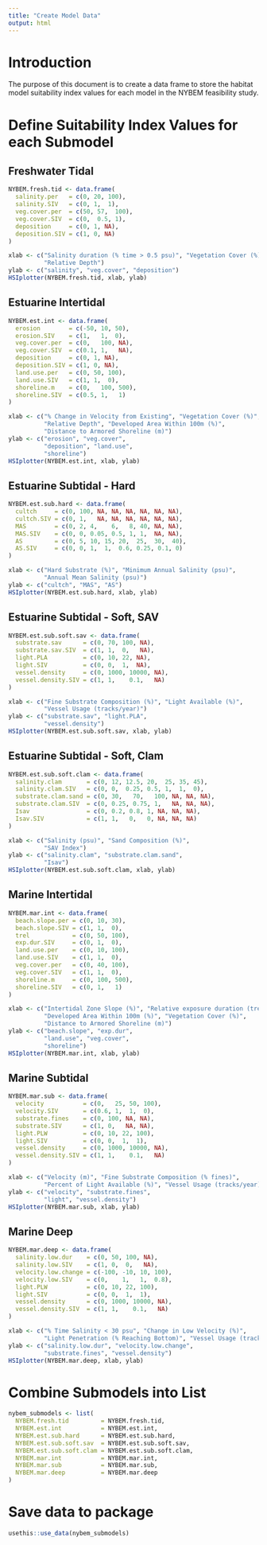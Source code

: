 ```yaml
---
title: "Create Model Data"
output: html
---
```


# Introduction  
The purpose of this document is to create a data frame to store the habitat model suitability index values for each model in the NYBEM feasibility study. 

# Define Suitability Index Values for each Submodel

## Freshwater Tidal
```r
NYBEM.fresh.tid <- data.frame(
  salinity.per   = c(0, 20, 100),
  salinity.SIV   = c(0, 1,  1),
  veg.cover.per  = c(50, 57,  100),
  veg.cover.SIV  = c(0,  0.5, 1),
  deposition     = c(0, 1, NA),
  deposition.SIV = c(1, 0, NA)
)
```

```r
xlab <- c("Salinity duration (% time > 0.5 psu)", "Vegetation Cover (%)", 
          "Relative Depth")
ylab <- c("salinity", "veg.cover", "deposition")
HSIplotter(NYBEM.fresh.tid, xlab, ylab)
```

## Estuarine Intertidal
```r
NYBEM.est.int <- data.frame(
  erosion        = c(-50, 10, 50),
  erosion.SIV    = c(1,   1,  0),
  veg.cover.per  = c(0,   100, NA),
  veg.cover.SIV  = c(0.1, 1,   NA),
  deposition     = c(0, 1, NA),
  deposition.SIV = c(1, 0, NA),
  land.use.per   = c(0, 50, 100),
  land.use.SIV   = c(1, 1,  0),
  shoreline.m    = c(0,   100, 500),
  shoreline.SIV  = c(0.5, 1,   1)
)
```

```r
xlab <- c("% Change in Velocity from Existing", "Vegetation Cover (%)",
          "Relative Depth", "Developed Area Within 100m (%)",
          "Distance to Armored Shoreline (m)")
ylab <- c("erosion", "veg.cover", 
          "deposition", "land.use",
          "shoreline")
HSIplotter(NYBEM.est.int, xlab, ylab)
```

## Estuarine Subtidal - Hard
```r
NYBEM.est.sub.hard <- data.frame(
  cultch     = c(0, 100, NA, NA, NA, NA, NA, NA),
  cultch.SIV = c(0, 1,   NA, NA, NA, NA, NA, NA),
  MAS        = c(0, 2, 4,    6,   8, 40, NA, NA),
  MAS.SIV    = c(0, 0, 0.05, 0.5, 1, 1,  NA, NA),
  AS         = c(0, 5, 10, 15, 20,  25,  30,  40),
  AS.SIV     = c(0, 0, 1,  1,  0.6, 0.25, 0.1, 0)
)
```

```r
xlab <- c("Hard Substrate (%)", "Minimum Annual Salinity (psu)", 
          "Annual Mean Salinity (psu)")
ylab <- c("cultch", "MAS", "AS")
HSIplotter(NYBEM.est.sub.hard, xlab, ylab)
```

## Estuarine Subtidal - Soft, SAV
```r
NYBEM.est.sub.soft.sav <- data.frame(
  substrate.sav      = c(0, 70, 100, NA),
  substrate.sav.SIV  = c(1, 1,  0,   NA),
  light.PLA          = c(0, 10, 22, NA),
  light.SIV          = c(0, 0,  1,  NA),
  vessel.density     = c(0, 1000, 10000, NA),
  vessel.density.SIV = c(1, 1,    0.1,   NA)
)
```

```r
xlab <- c("Fine Substrate Composition (%)", "Light Available (%)",
          "Vessel Usage (tracks/year)")
ylab <- c("substrate.sav", "light.PLA", 
          "vessel.density")
HSIplotter(NYBEM.est.sub.soft.sav, xlab, ylab)
```

## Estuarine Subtidal - Soft, Clam
```r
NYBEM.est.sub.soft.clam <- data.frame(
  salinity.clam       = c(0, 12, 12.5, 20,  25, 35, 45),
  salinity.clam.SIV   = c(0, 0,  0.25, 0.5, 1,  1,  0),
  substrate.clam.sand = c(0, 30,   70,   100, NA, NA, NA),
  substrate.clam.SIV  = c(0, 0.25, 0.75, 1,   NA, NA, NA),
  Isav                = c(0, 0.2, 0.8, 1, NA, NA, NA),
  Isav.SIV            = c(1, 1,   0,   0, NA, NA, NA)
)
```

```r
xlab <- c("Salinity (psu)", "Sand Composition (%)", 
          "SAV Index")
ylab <- c("salinity.clam", "substrate.clam.sand", 
          "Isav")
HSIplotter(NYBEM.est.sub.soft.clam, xlab, ylab)
```

## Marine Intertidal
```r
NYBEM.mar.int <- data.frame(
  beach.slope.per = c(0, 10, 30),
  beach.slope.SIV = c(1, 1,  0),
  trel            = c(0, 50, 100),
  exp.dur.SIV     = c(0, 1,  0),
  land.use.per    = c(0, 10, 100),
  land.use.SIV    = c(1, 1,  0),
  veg.cover.per   = c(0, 40, 100),
  veg.cover.SIV   = c(1, 1,  0),
  shoreline.m     = c(0, 100, 500),
  shoreline.SIV   = c(0, 1,   1)
)
```

```r
xlab <- c("Intertidal Zone Slope (%)", "Relative exposure duration (trel)", 
          "Developed Area Within 100m (%)", "Vegetation Cover (%)",
          "Distance to Armored Shoreline (m)")
ylab <- c("beach.slope", "exp.dur",
          "land.use", "veg.cover",
          "shoreline")
HSIplotter(NYBEM.mar.int, xlab, ylab)
```

## Marine Subtidal
```r
NYBEM.mar.sub <- data.frame(
  velocity           = c(0,   25, 50, 100),
  velocity.SIV       = c(0.6, 1,  1,  0),
  substrate.fines    = c(0, 100, NA, NA),
  substrate.SIV      = c(1, 0,   NA, NA),
  light.PLW          = c(0, 10, 22, 100),
  light.SIV          = c(0, 0,  1,  1),
  vessel.density     = c(0, 1000, 10000, NA),
  vessel.density.SIV = c(1, 1,    0.1,   NA)
)
```

```r
xlab <- c("Velocity (m)", "Fine Substrate Composition (% fines)", 
          "Percent of Light Available (%)", "Vessel Usage (tracks/year)")
ylab <- c("velocity", "substrate.fines",
          "light", "vessel.density")
HSIplotter(NYBEM.mar.sub, xlab, ylab)
```

## Marine Deep
```r
NYBEM.mar.deep <- data.frame(
  salinity.low.dur    = c(0, 50, 100, NA),
  salinity.low.SIV    = c(1, 0,  0,   NA),
  velocity.low.change = c(-100, -10, 10, 100),
  velocity.low.SIV    = c(0,    1,   1,  0.8),
  light.PLW           = c(0, 10, 22, 100),
  light.SIV           = c(0, 0,  1,  1),
  vessel.density      = c(0, 1000, 10000, NA),
  vessel.density.SIV  = c(1, 1,    0.1,   NA)
)
```

```r
xlab <- c("% Time Salinity < 30 psu", "Change in Low Velocity (%)", 
          "Light Penetration (% Reaching Bottom)", "Vessel Usage (tracks/year)")
ylab <- c("salinity.low.dur", "velocity.low.change", 
          "substrate.fines", "vessel.density")
HSIplotter(NYBEM.mar.deep, xlab, ylab)
```

# Combine Submodels into List
```r
nybem_submodels <- list(
  NYBEM.fresh.tid         = NYBEM.fresh.tid,
  NYBEM.est.int           = NYBEM.est.int,
  NYBEM.est.sub.hard      = NYBEM.est.sub.hard,
  NYBEM.est.sub.soft.sav  = NYBEM.est.sub.soft.sav,
  NYBEM.est.sub.soft.clam = NYBEM.est.sub.soft.clam,
  NYBEM.mar.int           = NYBEM.mar.int,
  NYBEM.mar.sub           = NYBEM.mar.sub,
  NYBEM.mar.deep          = NYBEM.mar.deep
)
```

# Save data to package
```r
usethis::use_data(nybem_submodels)
```


